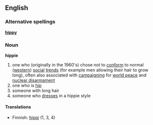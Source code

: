 ==English==

===Alternative spellings===
'''[[hippy]]'''

===Noun===
'''hippie'''
#one who (originally in the 1960's) chose not to [[conform]] to normal ([[western]]) [[social]] [[trend]]s (for example men allowing their hair to grow long), often also associated with [[campaign]]ing for [[world peace]] and [[nuclear disarmament]]
#one who is [[hip]]
#someone with long hair
#someone who [[dress]]es in a hippie style

====Translations====
*Finnish: [[hippi]] (1, 3, 4)